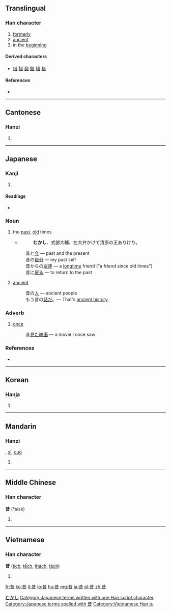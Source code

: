 ==Translingual==

===Han character===
{{Han char|rn=72|rad=日|as=04|sn=8|four=4460<sub>1</sub>|canj=廿日 (TA)|ids=⿱龷日}}

# [[formerly]]
# [[ancient]]
# in the [[beginning]]

====Derived characters====
* [[借]] [[惜]] [[醋]] [[錯]] [[耤]] [[猎]]

====References====
* {{Han ref|kx=0492.050|dkj=13816|dj=0855.020|hdz=21488.110|uh=6614|ud=26132|bh=A9F5|bd=43509}}

----

==Cantonese==

===Hanzi===
{{yue-hanzi|jyut=|y=sik1}}

# {{defn|lang=yue|sort=日04}}

----

==Japanese==

===Kanji===
{{ja-kanji|grade=3|rs=日04}}

# {{defn|lang=ja|sort=日04}}

====Readings====
* {{ja-readings|on=[[せき]] (seki), [[しゃく]] (shaku)|kun=[[むかし]] (mukashi)}}

===Noun===
{{ja-noun|k|hira=むかし|rom=mukashi}}

# the [[past]], [[old]] times
#* {{RQ:Utsubo Monogatari|Toshikage}}
#*: '''むかし'''、式部大輔、左大弁かけて清原の王ありけり。
#: 昔と[[今]] — past and the present
#: 昔の[[自分]] — my past self
#: 昔からの[[友達]] — a [[longtime]] friend ("a friend since old times")
#: 昔に[[戻る]] — to return to the past
# [[ancient]]
#: 昔の[[人]] — ancient people
#: もう昔の[[話]]だ。— That's [[ancient history]].

===Adverb===
{{ja-pos|k|adverb|hira=むかし|rom=mukashi}}

# [[once]]
#: 昔[[見る|見た]][[映画]] — a movie I once saw

===References===
* {{R:Utsubo Monogatari 1}}

[[Category:ja:Time|むかし]]
[[Category:Japanese terms written with one Han script character]]
[[Category:Japanese terms spelled with 昔]]
----

==Korean==

===Hanja===
{{ko-hanja|hangeul=[[석]], [[착]]|eumhun=|rv=seok, chak|mr=sŏk, ch'ak|y=sek, chak}}

# {{defn|lang=ko|sort=日04}}

----

==Mandarin==

===Hanzi===
{{cmn-hanzi|pin=[[xí]] ([[xi2]])|wg=hsi<sup>2</sup>}}, [[xī]], [[cuò]]

# {{defn|lang=cmn|sort=日04}}

----

==Middle Chinese==

===Han character===
'''昔''' (*siɛk)<!--note: asterisk indicates that this character appears more than four times in the Tang Dynasty corpus of literature-->

# {{defn|zhx-mid}}

----

==Vietnamese==

===Han character===
'''昔''' ([[tích]], [[tếch]], [[thách]], [[tách]])

# {{defn|vi}}

[[Category:Vietnamese Han tu]]

[[fr:昔]]
[[ko:昔]]
[[it:昔]]
[[lo:昔]]
[[hu:昔]]
[[mg:昔]]
[[ja:昔]]
[[pl:昔]]
[[zh:昔]]